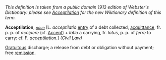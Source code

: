 ''This definition is taken from a public domain 1913 edition of Webster's Dictionary: please see [[Acceptilation]] for the new Wiktionary definition of this term.''

'''Acceptilation''', ''<code>[[noun (part of speech)|noun]]</code>'' [L. ''acceptilatio'' [[entry]] of a debt collected, [[acquittance]], fr. p. p. of ''accipere'' (cf. [[Accept]]) + ''latio'' a carrying, fr. ''latus'', p. p. of ''ferre'' to carry: cf. F. ''acceptilation''.] ''(Civil Law)''

[[Gratuitous]] discharge; a release from debt or obligation without payment; free [[remission]].